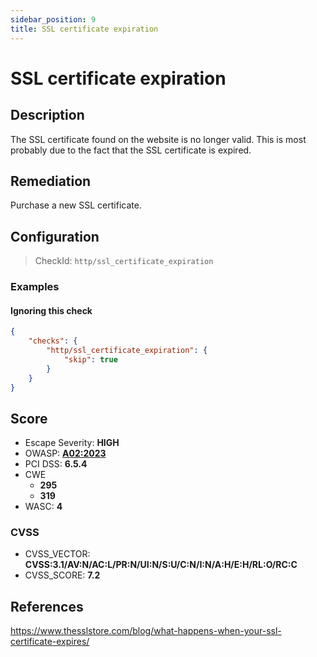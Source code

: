 ```yaml
---
sidebar_position: 9
title: SSL certificate expiration
---
```


# SSL certificate expiration

## Description

The SSL certificate found on the website is no longer valid. This is most probably due to the fact that the SSL certificate is expired.

## Remediation

Purchase a new SSL certificate.


## Configuration

> CheckId: `http/ssl_certificate_expiration`


### Examples


#### Ignoring this check

```json
{
    "checks": {
        "http/ssl_certificate_expiration": {
            "skip": true
        }
    }
}
```




## Score

- Escape Severity: **<span className="high-severity">HIGH</span>**
- OWASP: **[A02:2023](https://github.com/OWASP/API-Security/blob/master/editions/2023/en/0xa2-broken-authentication.md)**
- PCI DSS: **6.5.4**
- CWE
  - **295**
  - **319**
- WASC: **4**



### CVSS

- CVSS_VECTOR: **CVSS:3.1/AV:N/AC:L/PR:N/UI:N/S:U/C:N/I:N/A:H/E:H/RL:O/RC:C**
- CVSS_SCORE: **7.2**

## References

https://www.thesslstore.com/blog/what-happens-when-your-ssl-certificate-expires/
